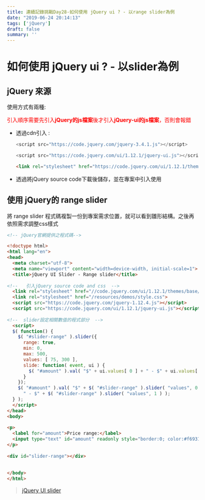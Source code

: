 ```yaml
---
title: 連續記錄挑戰Day28-如何使用 jQuery ui ? - 以range slider為例
date: "2019-06-24 20:14:13"
tags: ['jQuery']
draft: false
summary: ''
---
```



# 如何使用 jQuery ui ? - 以slider為例

## jQuery 來源

使用方式有兩種: 


<span style="color:#f00;">引入順序需要先引入**jQuery的js檔案**後才引入**jQuery-ui的js檔案**，否則會報錯</span>

- 透過cdn引入 :
  ```js 
  <script src="https://code.jquery.com/jquery-3.4.1.js"></script>
  ```
  ```js 
  <script src="https://code.jquery.com/ui/1.12.1/jquery-ui.js"></script>
  ```
  ```html 
  <link rel="stylesheet" href="https://code.jquery.com/ui/1.12.1/themes/base/jquery-ui.css">
  ```
  
- 透過將jQuery source code下載後儲存，並在專案中引入使用

## 使用 jQuery的 range slider

將 range slider 程式碼複製一份到專案需求位置，就可以看到雛形結構。之後再依照需求調整css樣式

```html
<!-- jQuery官網提供之程式碼-->

<!doctype html>
<html lang="en">
<head>
  <meta charset="utf-8">
  <meta name="viewport" content="width=device-width, initial-scale=1">
  <title>jQuery UI Slider - Range slider</title>
  
<!--   引入jQuery source code and css  -->
  <link rel="stylesheet" href="//code.jquery.com/ui/1.12.1/themes/base/jquery-ui.css">
  <link rel="stylesheet" href="/resources/demos/style.css">
  <script src="https://code.jquery.com/jquery-1.12.4.js"></script>
  <script src="https://code.jquery.com/ui/1.12.1/jquery-ui.js"></script>
  
<!--  slider設定相關數值的程式部分  -->
  <script>
  $( function() {
    $( "#slider-range" ).slider({
      range: true,
      min: 0,
      max: 500,
      values: [ 75, 300 ],
      slide: function( event, ui ) {
        $( "#amount" ).val( "$" + ui.values[ 0 ] + " - $" + ui.values[ 1 ] );
      }
    });
    $( "#amount" ).val( "$" + $( "#slider-range" ).slider( "values", 0 ) +
      " - $" + $( "#slider-range" ).slider( "values", 1 ) );
  } );
  </script>
</head>
<body>
 
<p>
  <label for="amount">Price range:</label>
  <input type="text" id="amount" readonly style="border:0; color:#f6931f; font-weight:bold;">
</p>
 
<div id="slider-range"></div>
 
 
</body>
</html>

```

> [jQuery UI slider](https://jqueryui.com/slider/#range)